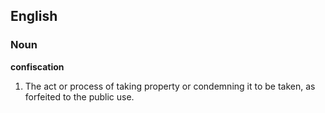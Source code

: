 ==English==

===Noun===

'''confiscation'''

#The act or process of taking property or condemning it to be taken, as forfeited to the public use.